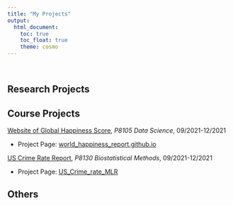 ```yaml
---
title: "My Projects"
output: 
  html_document:
    toc: true
    toc_float: true
    theme: cosmo
---
```


<br>

## Research Projects


## Course Projects

[Website of Global Happiness Score](https://yirugong.github.io/world_happiness_report.github.io/index.html), *P8105 Data Science*, 09/2021-12/2021

* Project Page: [
world_happiness_report.github.io](https://github.com/YiruGONG/world_happiness_report.github.io)



[US Crime Rate Report](./projects/CR_Report.pdf), *P8130 Biostatistical Methods*, 09/2021-12/2021

* Project Page: [US_Crime_rate_MLR](https://github.com/YiruGONG/US_Crime_rate_MLR)

## Others

